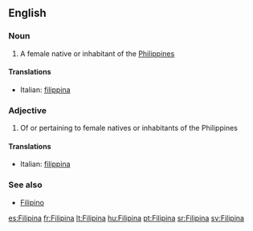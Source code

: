 ==English==

===Noun===
{{en-noun}}

# A female native or inhabitant of the [[Philippines]]

====Translations====
{{top}}
*Italian: [[filippina]] {{f}}
{{mid}}

{{bottom}}

===Adjective===
{{en-adj|-}}

# Of or pertaining to female natives or inhabitants of the Philippines

====Translations====
{{top}}
*Italian: [[filippina]]
{{mid}}

{{bottom}}

===See also===
*[[Filipino]]

[[es:Filipina]]
[[fr:Filipina]]
[[lt:Filipina]]
[[hu:Filipina]]
[[pt:Filipina]]
[[sr:Filipina]]
[[sv:Filipina]]